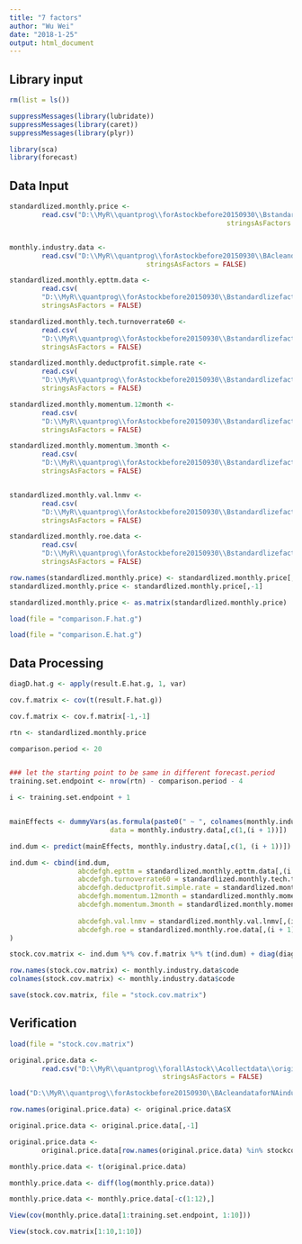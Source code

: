 ```yaml
---
title: "7 factors"
author: "Wu Wei"
date: "2018-1-25"
output: html_document
---
```




## Library input
```r
rm(list = ls())

suppressMessages(library(lubridate))
suppressMessages(library(caret))
suppressMessages(library(plyr))

library(sca)
library(forecast)

```

## Data Input

```r


standardlized.monthly.price <- 
        read.csv("D:\\MyR\\quantprog\\forAstockbefore20150930\\Bstandardlizefactor\\standardlized.monthly.price.csv", 
                                                      stringsAsFactors = FALSE)


monthly.industry.data <- 
        read.csv("D:\\MyR\\quantprog\\forAstockbefore20150930\\BAcleandataforNAindustry\\processed.monthly.industry.data.csv", 
                                  stringsAsFactors = FALSE)

standardlized.monthly.epttm.data <- 
        read.csv(
        "D:\\MyR\\quantprog\\forAstockbefore20150930\\Bstandardlizefactor\\standardlized.monthly.epttm.data.csv", 
        stringsAsFactors = FALSE)

standardlized.monthly.tech.turnoverrate60 <- 
        read.csv(
        "D:\\MyR\\quantprog\\forAstockbefore20150930\\Bstandardlizefactor\\standardlized.monthly.tech.turnoverrate60.csv", 
        stringsAsFactors = FALSE)

standardlized.monthly.deductprofit.simple.rate <- 
        read.csv(
        "D:\\MyR\\quantprog\\forAstockbefore20150930\\Bstandardlizefactor\\standardlized.monthly.deductprofit.simple.rate.csv", 
        stringsAsFactors = FALSE)

standardlized.monthly.momentum.12month <- 
        read.csv(
        "D:\\MyR\\quantprog\\forAstockbefore20150930\\Bstandardlizefactor\\standardlized.monthly.momentum.12month.csv", 
        stringsAsFactors = FALSE)

standardlized.monthly.momentum.3month <- 
        read.csv(
        "D:\\MyR\\quantprog\\forAstockbefore20150930\\Bstandardlizefactor\\standardlized.monthly.momentum.3month.csv", 
        stringsAsFactors = FALSE)


standardlized.monthly.val.lnmv <- 
        read.csv(
        "D:\\MyR\\quantprog\\forAstockbefore20150930\\Bstandardlizefactor\\standardlized.monthly.val.lnmv.csv", 
        stringsAsFactors = FALSE)

standardlized.monthly.roe.data <- 
        read.csv(
        "D:\\MyR\\quantprog\\forAstockbefore20150930\\Bstandardlizefactor\\standardlized.monthly.roe.data.csv", 
        stringsAsFactors = FALSE)

```


```r
row.names(standardlized.monthly.price) <- standardlized.monthly.price[,1]
standardlized.monthly.price <- standardlized.monthly.price[,-1]

standardlized.monthly.price <- as.matrix(standardlized.monthly.price)
```

```r
load(file = "comparison.F.hat.g")
```


```r
load(file = "comparison.E.hat.g")
```



## Data Processing

```r
diagD.hat.g <- apply(result.E.hat.g, 1, var)
```

```r
cov.f.matrix <- cov(t(result.F.hat.g)) 
```

```r
cov.f.matrix <- cov.f.matrix[-1,-1] 
```


```r
rtn <- standardlized.monthly.price
```

```r
comparison.period <- 20


### let the starting point to be same in different forecast.period
training.set.endpoint <- nrow(rtn) - comparison.period - 4
```

```r

i <- training.set.endpoint + 1


mainEffects <- dummyVars(as.formula(paste0(" ~ ", colnames(monthly.industry.data)[i + 1])),
                         data = monthly.industry.data[,c(1,(i + 1))])

ind.dum <- predict(mainEffects, monthly.industry.data[,c(1, (i + 1))])

ind.dum <- cbind(ind.dum,
                 abcdefgh.epttm = standardlized.monthly.epttm.data[,(i + 1)],
                 abcdefgh.turnoverrate60 = standardlized.monthly.tech.turnoverrate60[,(i + 1)],
                 abcdefgh.deductprofit.simple.rate = standardlized.monthly.deductprofit.simple.rate[,(i + 1)],
                 abcdefgh.momentum.12month = standardlized.monthly.momentum.12month[,(i + 1)],
                 abcdefgh.momentum.3month = standardlized.monthly.momentum.3month[,(i + 1)],
                 
                 abcdefgh.val.lnmv = standardlized.monthly.val.lnmv[,(i + 1)],
                 abcdefgh.roe = standardlized.monthly.roe.data[,(i + 1)]
)


```


```r
stock.cov.matrix <- ind.dum %*% cov.f.matrix %*% t(ind.dum) + diag(diagD.hat.g)
```

```r
row.names(stock.cov.matrix) <- monthly.industry.data$code
colnames(stock.cov.matrix) <- monthly.industry.data$code 
```

```r
save(stock.cov.matrix, file = "stock.cov.matrix")
```

## Verification


```r
load(file = "stock.cov.matrix")
```


```r
original.price.data <- 
        read.csv("D:\\MyR\\quantprog\\forallAstock\\Acollectdata\\originaldata\\original.price.data.csv", 
                                      stringsAsFactors = FALSE)


```


```r
load("D:\\MyR\\quantprog\\forAstockbefore20150930\\BAcleandataforNAindustry\\stockcode")
```

```r
row.names(original.price.data) <- original.price.data$X

original.price.data <- original.price.data[,-1]


```

```r
original.price.data <- 
        original.price.data[row.names(original.price.data) %in% stockcode,]

```

```r
monthly.price.data <- t(original.price.data)

monthly.price.data <- diff(log(monthly.price.data))


```

```r
monthly.price.data <- monthly.price.data[-c(1:12),]
```

```r
View(cov(monthly.price.data[1:training.set.endpoint, 1:10]))

```

```r
View(stock.cov.matrix[1:10,1:10])
```


